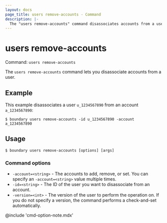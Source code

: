 ```yaml
---
layout: docs
page_title: users remove-accounts - Command
description: |-
  The "users remove-accounts" command disassociates accounts from a user.
---
```


# users remove-accounts

Command: `users remove-accounts`

The `users remove-accounts` command lets you disassociate accounts from a user.

## Example

This example disassociates a user `u_1234567890` from an account `a_1234567890`:

```shell-session
$ boundary users remove-accounts -id u_1234567890 -account a_1234567890
```

## Usage

<CodeBlockConfig hideClipboard>

```shell-session
$ boundary users remove-accounts [options] [args]
```

</CodeBlockConfig>

### Command options

- `-account=<string>` - The accounts to add, remove, or set.
You can specify an `-account=<string>` value multiple times.
- `-id=<string>` - The ID of the user you want to disassociate from an account.
- `-version=<int>` - The version of the user to perform the operation on.
If you do not specify a version, the command performs a check-and-set automatically.

@include 'cmd-option-note.mdx'